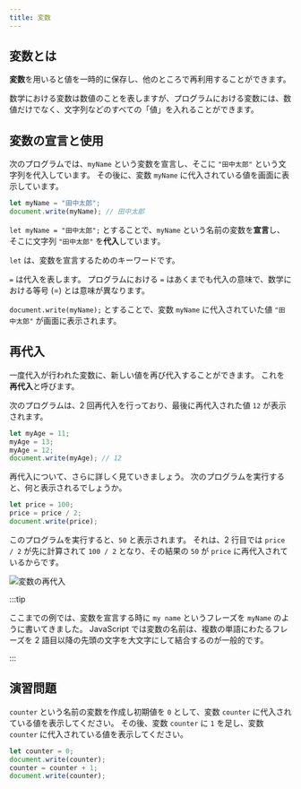 ```yaml
---
title: 変数
---
```


## 変数とは

**変数**を用いると<Term>値</Term>を一時的に保存し、他のところで再利用することができます。

数学における変数は数値のことを表しますが、プログラムにおける<Term>変数</Term>には、<Term>数値</Term>だけでなく、<Term>文字列</Term>などのすべての「<Term>値</Term>」を入れることができます。

## 変数の宣言と使用

次のプログラムでは、`myName` という<Term>変数</Term>を宣言し、そこに `"田中太郎"` という<Term>文字列</Term>を代入しています。
その後に、変数 `myName` に代入されている<Term>値</Term>を画面に表示しています。

```javascript
let myName = "田中太郎";
document.write(myName); // 田中太郎
```

`let myName = "田中太郎";` とすることで、`myName` という名前の<Term>変数</Term>を**宣言**し、そこに<Term>文字列</Term> `"田中太郎"` を**代入**しています。

`let` は、<Term>変数</Term>を<Term>宣言</Term>するためのキーワードです。

`=` は<Term>代入</Term>を表します。
プログラムにおける `=` はあくまでも代入の意味で、数学における等号 ($=$) とは意味が異なります。

`document.write(myName);` とすることで、<Term>変数</Term> `myName` に<Term>代入</Term>されていた<Term>値</Term> `"田中太郎"` が画面に表示されます。

## 再代入

一度代入が行われた変数に、新しい<Term>値</Term>を再び代入することができます。
これを**再代入**と呼びます。

次のプログラムは、2 回再代入を行っており、最後に再代入された<Term>値</Term> `12` が表示されます。

```javascript
let myAge = 11;
myAge = 13;
myAge = 12;
document.write(myAge); // 12
```

再代入について、さらに詳しく見ていきましょう。
次のプログラムを実行すると、何と表示されるでしょうか。

```javascript showLineNumbers
let price = 100;
price = price / 2;
document.write(price);
```

<ViewSource url={import.meta.url} path="_samples/compound-assignment" />

このプログラムを実行すると、`50` と表示されます。
それは、2 行目では `price / 2` が先に計算されて `100 / 2` となり、その結果の `50` が `price` に再代入されているからです。

![変数の再代入](./reassignment-evaluation.png)

:::tip

ここまでの例では、変数を宣言する時に `my name` というフレーズを `myName` のように書いてきました。
JavaScript では変数の名前は、複数の単語にわたるフレーズを 2 語目以降の先頭の文字を大文字にして結合するのが一般的です。

:::

## 演習問題

`counter` という名前の変数を作成し初期値を `0` として、変数 `counter` に代入されている<Term>値</Term>を表示してください。
その後、変数 `counter` に `1` を足し、変数 `counter` に代入されている<Term>値</Term>を表示してください。

<Answer title="カウンター">

```javascript
let counter = 0;
document.write(counter);
counter = counter + 1;
document.write(counter);
```

<ViewSource url={import.meta.url} path="_samples/counter" />

</Answer>
